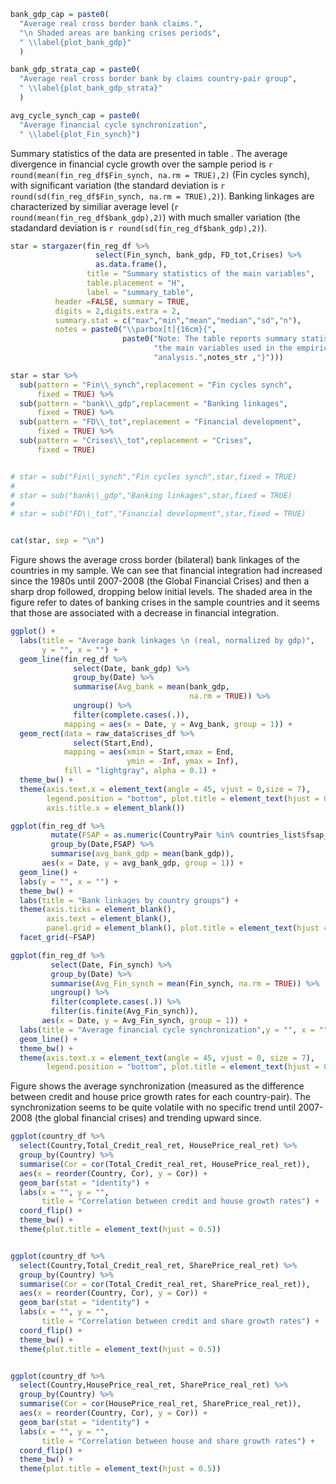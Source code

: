 
```r

bank_gdp_cap = paste0(
  "Average real cross border bank claims.",
  "\n Shaded areas are banking crises periods",
  " \\label{plot_bank_gdp}"
  )

bank_gdp_strata_cap = paste0(
  "Average real cross border bank by claims country-pair group",
  " \\label{plot_bank_gdp_strata}"
  )

avg_cycle_synch_cap = paste0(
  "Average financial cycle synchronization",
  " \\label{plot_Fin_synch}")

```


Summary statistics of the data are presented in table \ref{summary_table}. The average divergence in financial cycle growth over the sample period is `r round(mean(fin_reg_df$Fin_synch, na.rm = TRUE),2)` (Fin cycles synch), with significant variation (the standard deviation is `r round(sd(fin_reg_df$Fin_synch, na.rm = TRUE),2)`). Banking linkages are characterized by similiar average level (`r round(mean(fin_reg_df$bank_gdp),2)`) with much smaller variation (the stadandard deviation is `r round(sd(fin_reg_df$bank_gdp),2)`).

```r

star = stargazer(fin_reg_df %>% 
                   select(Fin_synch, bank_gdp, FD_tot,Crises) %>% 
                   as.data.frame(),
                 title = "Summary statistics of the main variables",
                 table.placement = "H",
                 label = "summary_table",
          header =FALSE, summary = TRUE,
          digits = 2,digits.extra = 2,
          summary.stat = c("max","min","mean","median","sd","n"),
          notes = paste0("\\parbox[t]{16cm}{",
                         paste0("Note: The table reports summary statistics of ",
                                "the main variables used in the empirical ",
                                "analysis.",notes_str ,"}")))

star = star %>% 
  sub(pattern = "Fin\\_synch",replacement = "Fin cycles synch",
      fixed = TRUE) %>% 
  sub(pattern = "bank\\_gdp",replacement = "Banking linkages",
      fixed = TRUE) %>% 
  sub(pattern = "FD\\_tot",replacement = "Financial development",
      fixed = TRUE) %>% 
  sub(pattern = "Crises\\_tot",replacement = "Crises",
      fixed = TRUE)


# star = sub("Fin\\_synch","Fin cycles synch",star,fixed = TRUE)
# 
# star = sub("bank\\_gdp","Banking linkages",star,fixed = TRUE)
# 
# star = sub("FD\\_tot","Financial development",star,fixed = TRUE)



```


```r

cat(star, sep = "\n")

```


Figure \ref{plot_bank_gdp} shows the average cross border (bilateral) bank linkages of the countries in my sample. We can see that financial integration had increased since the 1980s until 2007-2008 (the Global Financial Crises)  and then a sharp drop followed, dropping below initial levels. The shaded area in the figure refer to dates of banking crises in the sample countries and it seems that those are associated with a decrease in financial integration.


```r

ggplot() + 
  labs(title = "Average bank linkages \n (real, normalized by gdp)",
       y = "", x = "") + 
  geom_line(fin_reg_df %>% 
              select(Date, bank_gdp) %>% 
              group_by(Date) %>% 
              summarise(Avg_bank = mean(bank_gdp,
                                        na.rm = TRUE)) %>% 
              ungroup() %>% 
              filter(complete.cases(.)),
            mapping = aes(x = Date, y = Avg_bank, group = 1)) + 
  geom_rect(data = raw_data$crises_df %>% 
              select(Start,End),
            mapping = aes(xmin = Start,xmax = End,
                          ymin = -Inf, ymax = Inf),
            fill = "lightgray", alpha = 0.1) +
  theme_bw() + 
  theme(axis.text.x = element_text(angle = 45, vjust = 0,size = 7),
        legend.position = "bottom", plot.title = element_text(hjust = 0.5),
        axis.title.x = element_blank())


```


```r

ggplot(fin_reg_df %>% 
         mutate(FSAP = as.numeric(CountryPair %in% countries_list$fsap_countries_pairs)) %>% 
         group_by(Date,FSAP) %>% 
         summarise(avg_bank_gdp = mean(bank_gdp)),
       aes(x = Date, y = avg_bank_gdp, group = 1)) + 
  geom_line() + 
  labs(y = "", x = "") + 
  theme_bw() + 
  labs(title = "Bank linkages by country groups") + 
  theme(axis.ticks = element_blank(),
        axis.text = element_blank(),
        panel.grid = element_blank(), plot.title = element_text(hjust = 0.5)) + 
  facet_grid(~FSAP)

```


```r

ggplot(fin_reg_df %>% 
         select(Date, Fin_synch) %>% 
         group_by(Date) %>% 
         summarise(Avg_Fin_synch = mean(Fin_synch, na.rm = TRUE)) %>% 
         ungroup() %>% 
         filter(complete.cases(.)) %>% 
         filter(is.finite(Avg_Fin_synch)),
       aes(x = Date, y = Avg_Fin_synch, group = 1)) + 
  labs(title = "Average financial cycle synchronization",y = "", x = "") + 
  geom_line() + 
  theme_bw() + 
  theme(axis.text.x = element_text(angle = 45, vjust = 0, size = 7),
        legend.position = "bottom", plot.title = element_text(hjust = 0.5))


```


Figure \ref{plot_Fin_synch} shows the average synchronization (measured as the difference between credit and house price growth rates for each country-pair). The synchronization seems to be quite volatile with no specific trend until 2007-2008 (the global financial crises) and trending upward since. 



<!-- Correlations -->

```r

ggplot(country_df %>% 
  select(Country,Total_Credit_real_ret, HousePrice_real_ret) %>% 
  group_by(Country) %>% 
  summarise(Cor = cor(Total_Credit_real_ret, HousePrice_real_ret)),
  aes(x = reorder(Country, Cor), y = Cor)) + 
  geom_bar(stat = "identity") + 
  labs(x = "", y = "",
       title = "Correlation between credit and house growth rates") + 
  coord_flip() + 
  theme_bw() + 
  theme(plot.title = element_text(hjust = 0.5))


ggplot(country_df %>% 
  select(Country,Total_Credit_real_ret, SharePrice_real_ret) %>% 
  group_by(Country) %>% 
  summarise(Cor = cor(Total_Credit_real_ret, SharePrice_real_ret)),
  aes(x = reorder(Country, Cor), y = Cor)) + 
  geom_bar(stat = "identity") + 
  labs(x = "", y = "",
       title = "Correlation between credit and share growth rates") + 
  coord_flip() + 
  theme_bw() + 
  theme(plot.title = element_text(hjust = 0.5))


ggplot(country_df %>% 
  select(Country,HousePrice_real_ret, SharePrice_real_ret) %>% 
  group_by(Country) %>% 
  summarise(Cor = cor(HousePrice_real_ret, SharePrice_real_ret)),
  aes(x = reorder(Country, Cor), y = Cor)) + 
  geom_bar(stat = "identity") + 
  labs(x = "", y = "",
       title = "Correlation between house and share growth rates") + 
  coord_flip() + 
  theme_bw() + 
  theme(plot.title = element_text(hjust = 0.5))

```

